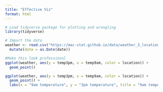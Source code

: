```yaml
---
title: "Effective Viz"
format: html
---
```


```r
# Load tidyverse package for plotting and wrangling
library(tidyverse)

# Import the data
weather <- read.csv("https://mac-stat.github.io/data/weather_3_locations.csv") |> 
  mutate(date = as.Date(date))
```
```r
#Make this look professional
ggplot(weather, aes(y = temp3pm, x = temp9am, color = location)) + 
  geom_point()
```

```r
ggplot(weather, aes(y = temp3pm, x = temp9am, color = location)) + 
  geom_point() + 
  labs(x = "9am temperature", y = "3pm temperature", title = "9am temperature vs 3pm temperature for 3 locations", color = "Location")  
```

